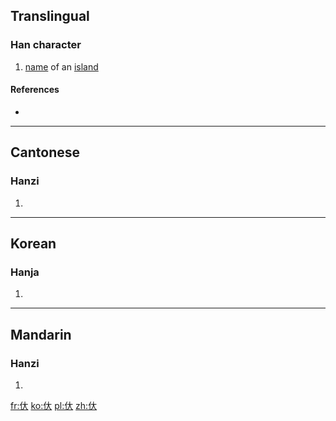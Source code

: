==Translingual==

===Han character===
{{Han char|rn=9|rad=人|as=03|sn=5|four=|canj=人大 (OK)|ids=⿰[[⺅]][[大]]}}

# [[name]] of an [[island]]

====References====
* {{Han ref|kx=0093.080|hdz=10113.010|uh=3432|ud=13362}}

----

==Cantonese==

===Hanzi===
{{yue-hanzi|jyut=[[daai6]]|y=daai6}}

# {{defn|lang=yue|sort=人03}}

----

==Korean==

===Hanja===
{{ko-hanja|hangeul=대|rv=dae|mr=tae|y=tay}}

# {{defn|lang=ko|sort=人03}}

----

==Mandarin==

===Hanzi===
{{cmn-hanzi|pin=[[dài]] ([[dai4]])|wg=tai<sup>4</sup>}}

# {{defn|lang=cmn|sort=人03}}

[[fr:㐲]]
[[ko:㐲]]
[[pl:㐲]]
[[zh:㐲]]